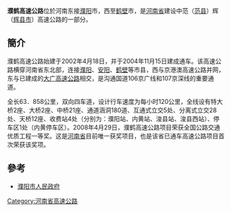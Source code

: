 {{mergeto|范辉高速公路}}
{{中国高速公路信息框
| 编号 = S26
| 自定头部 = [[File:Henan_Expwy_S26_sign_no_name.svg|130px]]
| 名称 = 范县-辉县市（濮阳－鹤壁）高速公路
| 地圖 = 
| 路線簡稱 = 濮鹤
| 最近通車日期 = 
| 規劃總里程 = 
| 起點 = 河南[[濮阳|濮阳]]{{China Expwy Name|G45}}
| 終點 = 河南[[鹤壁|鹤壁]]{{China Expwy Name|G4}}
| 出口處數 = 5
| 服務區處數 = 1
| 附加圖片 = 
| 附加圖片注釋 = 
}}
'''濮鹤高速公路'''位於河南东接[[濮阳|濮阳]]市，西至[[鹤壁|鹤壁]]市，是[[河南省|河南省]]建设中范（[[范县|范县]]）辉（[[辉县市|辉县市]]）高速公路的一部分。

==簡介==
濮鹤高速公路始建于2002年4月18日，并于2004年11月15日建成通车。该高速公路横穿河南省东北部，连接[[濮阳|濮阳]]、[[安阳|安阳]]、[[鹤壁|鹤壁]]等市县，西与京港澳高速公路并网，东与已建成的[[大广高速公路|大广高速公路]]相交，是沟通国道106京广线和107京深线的重要通道。

全长63．858公里，双向四车道，设计行车速度为每小时120公里，全线设有特大桥2座、大桥2座、中桥21座、通道涵洞180道、互通式立交5处、分离式立交28处、天桥12座、收费站4处（分别为：濮阳站、内黄站、浚县站、浚县西站）、停车区1处（内黄停车区）。2008年4月29日，濮鹤高速公路项目荣获全国公路交通优质工程一等奖。这是[[河南省|河南省]]目前唯一获奖项目，也是该省已通车高速公路项目首次荣获该奖项。

==參考==
*[http://www.puyang.gov.cn/sm/show.asp?id=31600 濮阳市人民政府]{{dead link|date=2018年3月 |bot=InternetArchiveBot |fix-attempted=yes }}

{{河南省高速公路}}
[[Category:河南省高速公路|Category:河南省高速公路]]